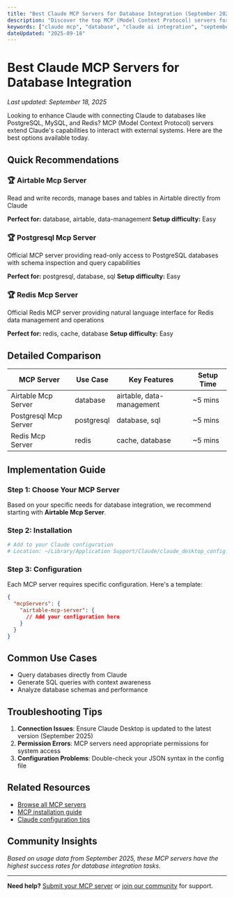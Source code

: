 ```yaml
---
title: "Best Claude MCP Servers for Database Integration (September 2025)"
description: "Discover the top MCP (Model Context Protocol) servers for connecting Claude to databases like PostgreSQL, MySQL, and Redis. Complete setup guides and real-world examples."
keywords: ["claude mcp", "database", "claude ai integration", "september 2025"]
dateUpdated: "2025-09-18"
---
```


# Best Claude MCP Servers for Database Integration

*Last updated: September 18, 2025*

Looking to enhance Claude with connecting Claude to databases like PostgreSQL, MySQL, and Redis? MCP (Model Context Protocol) servers extend Claude's capabilities to interact with external systems. Here are the best options available today.

## Quick Recommendations


### 🏆 Airtable Mcp Server
Read and write records, manage bases and tables in Airtable directly from Claude

**Perfect for:** database, airtable, data-management
**Setup difficulty:** Easy


### 🏆 Postgresql Mcp Server
Official MCP server providing read-only access to PostgreSQL databases with schema inspection and query capabilities

**Perfect for:** postgresql, database, sql
**Setup difficulty:** Easy


### 🏆 Redis Mcp Server
Official Redis MCP server providing natural language interface for Redis data management and operations

**Perfect for:** redis, cache, database
**Setup difficulty:** Easy


## Detailed Comparison

| MCP Server | Use Case | Key Features | Setup Time |
|------------|----------|--------------|------------|
| Airtable Mcp Server | database | airtable, data-management | ~5 mins |
| Postgresql Mcp Server | postgresql | database, sql | ~5 mins |
| Redis Mcp Server | redis | cache, database | ~5 mins |

## Implementation Guide

### Step 1: Choose Your MCP Server

Based on your specific needs for database integration, we recommend starting with **Airtable Mcp Server**.

### Step 2: Installation

```bash
# Add to your Claude configuration
# Location: ~/Library/Application Support/Claude/claude_desktop_config.json
```

### Step 3: Configuration

Each MCP server requires specific configuration. Here's a template:

```json
{
  "mcpServers": {
    "airtable-mcp-server": {
      // Add your configuration here
    }
  }
}
```

## Common Use Cases

- Query databases directly from Claude
- Generate SQL queries with context awareness
- Analyze database schemas and performance

## Troubleshooting Tips

1. **Connection Issues**: Ensure Claude Desktop is updated to the latest version (September 2025)
2. **Permission Errors**: MCP servers need appropriate permissions for system access
3. **Configuration Problems**: Double-check your JSON syntax in the config file

## Related Resources

- [Browse all MCP servers](/mcp)
- [MCP installation guide](/tutorials/mcp-setup)
- [Claude configuration tips](/tutorials/claude-config)

## Community Insights

*Based on usage data from September 2025, these MCP servers have the highest success rates for database integration tasks.*

---

**Need help?** [Submit your MCP server](/submit) or [join our community](/community) for support.
